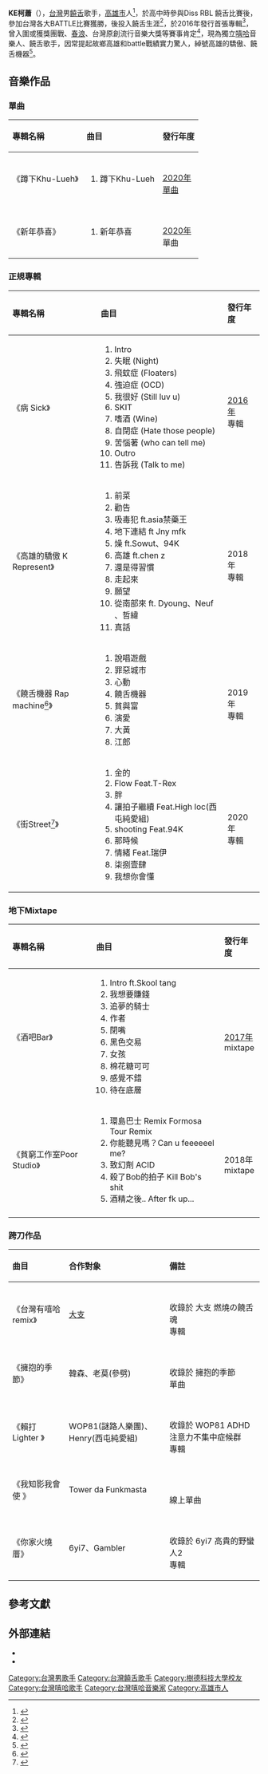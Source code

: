 {{藝人
| 姓名 = 柯鈞耀
| 類型 = 男歌手
| 綽號 = 高雄的驕傲、饒舌機器
| 出生日期 = {{Birth_date_and_age|1996|2|10}}
| 出生地 = {{TWN}}[[高雄市|高雄市]][[鳳山區|鳳山]]
| 國籍 = {{ROC}}
| 語言 = [[國語|國語]]、[[台語|台語]]
| 音樂類型 = [[台語流行音樂|台語流行音樂]]、[[華語流行音樂|華語流行音樂]]
| 出身地 = {{TWN}}
| 教育程度 = [[樹德科技大學行銷管理系畢業|樹德科技大學行銷管理系畢業]]
| 職業 = [[歌手|歌手]]、
| 出道日期 = 2016年
| 活躍年代 = 2018年至今
| 網站 = [https://www.facebook.com/KE1996.rap/ KE柯蕭FB]<br>[https://www.instagram.com/ke.1996// KE柯蕭 Instagram]
| 獎項 = 饒舌比賽"團戰"全台第三、2018地球春浪大賞 亞洲區第三、嘻哈城市 X Diss RBL 5.0 Freestyle Rap Battle 全台亞軍、ListenUp 2019 第四季 饒舌比賽台北站前十強
}}
'''KE柯蕭'''（{{bd|1996年|2月10日||}}），[[台灣|台灣]]男[[饒舌|饒舌]]歌手，[[高雄市|高雄市]]人<ref>{{cite news |author1=沈超群 |title=嘻哈界HBL！2019最強饒舌高校生票選 展現流行文化 |url=https://www.limedia.tw/edu/4901/ |accessdate=2021-01-12 |work=立報傳媒 |date=2019-06-11 |archive-date=2020-10-25 |archive-url=https://web.archive.org/web/20201025054330/http://www.limedia.tw/edu/4901/ |dead-url=no }}</ref>，於高中時參與Diss RBL 饒舌比賽後，參加台灣各大BATTLE比賽獲勝，後投入饒舌生涯<ref>{{cite web|url=https://www.peopo.org/news/414989|title=地下嘻哈饒舌鬼才 邁向夢想之路|publisher=peopo公民新聞|date=2019-07-16|accessdate=2019-07-16|archive-date=2020-12-10|archive-url=https://web.archive.org/web/20201210220617/https://www.peopo.org/news/414989|dead-url=no}}</ref>，於2016年發行首張專輯<ref>{{cite web|url=https://tcnn.org.tw/archives/18493|title=聽饒舌歌「KE-SICK」足感心|publisher=台灣教會公報|date=2016-08-23|accessdate=22016-08-23|archive-date=2020-12-11|archive-url=https://web.archive.org/web/20201211221116/https://tcnn.org.tw/archives/18493|dead-url=no}}</ref>，曾入圍或獲獎團戰、[[春浪|春浪]]、台灣原創流行音樂大獎等賽事肯定<ref>{{cite web|url=https://video.udn.com/news/888899|title=嘻哈小子柯蕭 要唱出「高雄的驕傲」|publisher=聯合報新聞on聯合影音網|date=2018-06-05|accessdate=2018-12-19|archive-date=2018-12-19|archive-url=https://web.archive.org/web/20181219134332/https://tw.news.yahoo.com/%E5%86%8D%E5%A5%AE%E8%B5%B7-%E9%83%AD%E5%BF%A0%E7%A5%90%E6%99%89%E7%B4%9A%E9%81%B8%E7%A7%80%E8%B3%BD%E7%AC%AC%E5%8D%81%E9%97%9C-031555362.html|dead-url=no}}</ref>，現為獨立[[嘻哈|嘻哈]]音樂人、饒舌歌手，因常提起故鄉高雄和battle戰績實力驚人，綽號高雄的驕傲、饒舌機器<ref>{{cite web|url=https://hypebeast.com/zh/2019/8/taiwan-rapper-ke-new-album-single-rap-machine-release|title=這次，饒舌機器再次發聲了。|publisher=hypebeast|date=2019-08-31|accessdate=2019-08-31|archive-date=2020-12-09|archive-url=https://web.archive.org/web/20201209150735/https://hypebeast.com/zh/2019/8/taiwan-rapper-ke-new-album-single-rap-machine-release|dead-url=no}}</ref>。

== 音樂作品 ==
===單曲===
{| class="wikitable"
|- bgcolor="#CCCCCC" align="center"
!align="left"|專輯名稱
!align="left"|曲目
!align="left"|發行年度
|-
|《蹲下Khu-Lueh》
| 
# 蹲下Khu-Lueh
| <br />[[2020年|2020年]]<br />[[單曲|單曲]]
|-
|《新年恭喜》
|
# 新年恭喜
| <br />[[2020年|2020年]]<br /> 單曲
|}

===正規專輯===
{| class="wikitable"
|- bgcolor="#CCCCCC" align="center"
!align="left"|專輯名稱
!align="left"|曲目
!align="left"|發行年度
|-
|《病 Sick》
| 
# Intro
# 失眠 (Night)
# 飛蚊症 (Floaters)
# 強迫症 (OCD)
# 我很好 (Still luv u)
# SKIT
# 嗜酒 (Wine)
# 自閉症 (Hate those people)
# 苦惱著 (who can tell me)
# Outro
# 告訴我 (Talk to me)
| <br />[[2016年|2016年]]<br /> 專輯
|-
|《高雄的驕傲 K Represent》
| 
# 前菜
# 勸告
# 吸毒犯 ft.asia禁藥王
# 地下連結 ft Jny mfk
# 燥 ft.Sowut、94K
# 高雄 ft.chen z
# 還是得習慣
# 走起來
# 願望
# 從南部來 ft. Dyoung、Neuf 、哲緯
# 真話
| <br />2018年<br /> 專輯
|-
|《饒舌機器 Rap machine<ref>{{cite news |title=高雄硬派勢力來襲！KE柯蕭 釋出全新作品《饒舌機器》 |url=https://today.line.me/tw/v2/article/NEXmom |accessdate=2019-09-04 |work=line today |date=2019-09-041  }}</ref>》
| 
# 說唱遊戲
# 罪惡城市
# 心動
# 饒舌機器
# 貧與富
# 演愛
# 大黃
# 江郎 
| <br />2019年<br /> 專輯
|-
|《街Street<ref>{{cite news |title=遇見KE的上帝|author1=宋明理雪 |url=https://tcnn.org.tw/archives/82859 |work=台灣教會公報|date=2021-02-171  }}</ref>》
| 
# 金的
# Flow Feat.T-Rex
# 胖
# 讓拍子繼續 Feat.High loc(西屯純愛組)
# shooting Feat.94K
# 那時候
# 情緒 Feat.瑞伊
# 柒捌壹肆
# 我想你會懂
| <br />2020年<br /> 專輯
|}

===地下Mixtape===
{| class="wikitable"
|- bgcolor="#CCCCCC" align="center"
!align="left"|專輯名稱
!align="left"|曲目
!align="left"|發行年度
|-
|《酒吧Bar》
| 
# Intro ft.Skool tang
# 我想要賺錢
# 追夢的騎士
# 作者
# 閉嘴
# 黑色交易
# 女孩
# 棉花糖可可
# 感覺不錯
# 待在底層
| <br />[[2017年|2017年]]<br /> mixtape
|-
|《貧窮工作室Poor Studio》
| 
# 環島巴士 Remix  Formosa Tour Remix
# 你能聽見嗎？Can u feeeeeel me?
# 致幻劑 ACID
# 殺了Bob的拍子 Kill Bob's shit
# 酒精之後..  After fk up...
| <br />2018年<br /> mixtape
|-
|}

===跨刀作品===
{| class="wikitable"
|- bgcolor="#CCCCCC" align="center"
!align="left"|曲目
!align="left"|合作對象
!align="left"|備註
|-
|《台灣有嘻哈 remix》
| [[大支|大支]]
| <br />收錄於 大支 燃燒の饒舌魂 <br />專輯
|-
|《擁抱的季節》
|韓森、老莫(參劈)
|<br />收錄於 擁抱的季節  <br />單曲
|-
| 《賴打Lighter 》
| WOP81(謎路人樂團)、Henry(西屯純愛組)
| <br />收錄於 WOP81 ADHD注意力不集中症候群  <br />專輯
|-
| 《我知影我會使 》
| Tower da Funkmasta
| <br /> <br />線上單曲
|-
| 《你家火燒厝》
| 6yi7、Gambler
| <br />收錄於 6yi7 高貴的野蠻人2 <br />專輯
|}

== 參考文獻 ==
{{reflist|2}}

==外部連結==
<!-- 維基百科不是網頁收集處，非官方成立的歌迷/影迷/支援者/後援會網站、網頁、部落格、論壇等的連結，以及YouTube、Google Video之類的影像連結並不適合放在維基百科條目裡，請參考「Wikipedia:不適合維基百科的文章」。-->
*{{Facebook|KE1996.rap/|KE柯蕭}}
*{{Instagram|ke.1996}}

[[Category:台灣男歌手|Category:台灣男歌手]]
[[Category:台灣饒舌歌手|Category:台灣饒舌歌手]]
[[Category:樹德科技大學校友|Category:樹德科技大學校友]]
[[Category:台灣嘻哈歌手|Category:台灣嘻哈歌手]]
[[Category:台灣嘻哈音樂家|Category:台灣嘻哈音樂家]]
[[Category:高雄市人|Category:高雄市人]]
